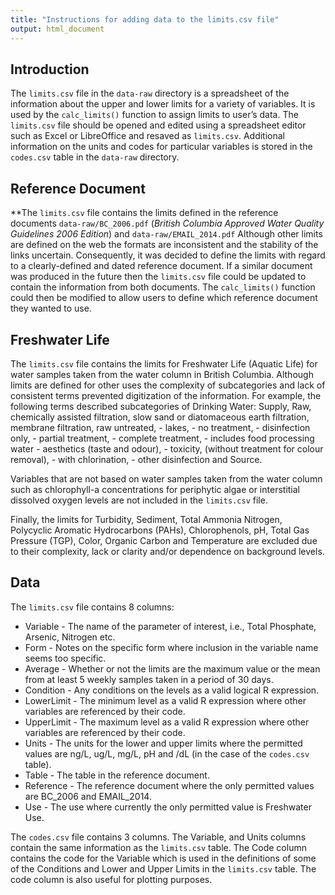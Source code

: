 ```yaml
---
title: "Instructions for adding data to the limits.csv file"
output: html_document
---
```


## Introduction

The `limits.csv` file in the `data-raw` directory 
is a spreadsheet of the information about the upper and lower limits for
a variety of variables. It is used by the `calc_limits()` function 
to assign limits to user's data. The `limits.csv`
file should be opened and edited using a spreadsheet editor 
such as Excel or LibreOffice and resaved as `limits.csv`.
Additional information on the units and codes for particular variables
is stored in the `codes.csv` table in the `data-raw` directory.

## Reference Document

**The `limits.csv` file  contains the limits defined in the 
reference documents `data-raw/BC_2006.pdf` (*British Columbia Approved Water Quality Guidelines 2006 Edition*) and `data-raw/EMAIL_2014.pdf`
Although other limits
are defined on the web the formats are inconsistent and 
the stability of the links uncertain.
Consequently, it was decided to define the limits with regard to a clearly-defined
and dated reference document. If a similar document was produced in the future
then the `limits.csv` file could be updated to contain the information
from both documents. The `calc_limits()` function could then be modified to allow 
users to define which reference document
they wanted to use.

## Freshwater Life

The `limits.csv` file contains the limits for Freshwater Life (Aquatic Life) 
for 
water samples taken from the water column in British Columbia. 
Although limits are defined for 
other uses the complexity of subcategories and lack of consistent terms
prevented digitization of the information. For example, the following
terms described subcategories of Drinking Water: Supply, Raw, chemically assisted filtration,
slow sand or diatomaceous earth filtration, membrane filtration, raw untreated,
- lakes, - no treatment, - disinfection only, - partial treatment, - complete treatment,
- includes food processing water
- aesthetics (taste and odour), - toxicity, (without treatment for
colour removal), - with chlorination, - other disinfection and Source.

Variables that are not based on water samples taken from the water column
such as chlorophyll-a concentrations 
for periphytic algae or interstitial dissolved oxygen levels are not included
in the `limits.csv` file. 

Finally, the limits for Turbidity, Sediment,
Total Ammonia Nitrogen, Polycyclic Aromatic Hydrocarbons (PAHs), 
Chlorophenols, pH, Total Gas Pressure (TGP), Color, Organic Carbon and
Temperature are excluded due to their complexity, lack or clarity
and/or dependence on background levels.

## Data

The `limits.csv` file contains 8 columns: 

- Variable - The name of the parameter of interest, i.e., Total Phosphate, Arsenic, Nitrogen etc.
- Form - Notes on the specific form where inclusion in the variable name seems too specific.
- Average - Whether or not the limits are the maximum value or the mean from at least 5 weekly samples taken in a period of 30 days.
- Condition	- Any conditions on the levels as a valid logical R expression.
- LowerLimit - The minimum level as a valid R expression where other variables are referenced
by their code.
- UpperLimit - The maximum level as a valid R expression where other variables are referenced
by their code.
- Units - The units for the lower and upper limits where the permitted values are
ng/L, ug/L, mg/L, pH and /dL (in the case of the `codes.csv` table).
- Table - The table in the reference document.
- Reference - The reference document where the only permitted values are BC_2006 and EMAIL_2014.
- Use - The use where currently the only permitted value is Freshwater Use.

The `codes.csv` file contains 3 columns. The Variable,  and Units columns
contain the same information as the `limits.csv` table. The Code column
contains the code for the Variable which is used in the definitions
of some of the Conditions and Lower and Upper Limits in the `limits.csv` table.
The code column is also useful for plotting purposes.
